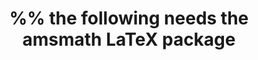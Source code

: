 %%% the following needs the amsmath LaTeX package

\begin{gather}
\widehat{\rm gretl1} = 
\underset{(0.043179)}{0.0610266}
+\underset{(0.042056)}{0.0239587}\,\mbox{gretl2}
 \notag \\
T = 500 \quad \bar{R}^2 = -0.0014 \quad F(1,498) = 0.32454 \quad \hat{\sigma} = 0.96025 \notag \\
\centerline{(standard errors in parentheses)} \notag
\end{gather}
